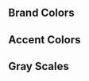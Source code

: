 
<Meta title="Colors" />

## Brand Colors

<ColorPalette>
  <ColorItem
    title="primary"
    colors={{
      primary0: '#EEF5FF',
      primary1: '#D9E7FF',
      primary2: '#8EBCFF',
      primary3: '#5997FF',
      primary4: '#3270FF',
      primary5: '#2556F5',
      primary6: '#1E3060',
    }}
  />
  <ColorItem
    title="secondary"
    colors={{
      secondary1: '#FFAB72',
      secondary2: '#FF8E52',
      secondary3: '#FF6E2D',
    }}
  />
</ColorPalette>

## Accent Colors

<ColorPalette>
  <ColorItem
    title="accent"
    colors={{
      starYellow: '#f0d539',
      redWarning: '#dc3644',
      greenComplete: '#1ca673',
    }}
  />
</ColorPalette>

## Gray Scales

<ColorPalette>
  <ColorItem
    title="gray"
    subtitle="brightness levels"
    colors={{
      black1: '#ffffff',
      black2: '#f7f7fb',
      black3: '#e5e5ec',
      black4: '#d5d5d5',
      black5: '#c0c0c0',
      black6: '#838383',
      black7: '#545454',
      black8: '#525252',
      black9: '#2a2a2a',
      black10: '#202020',
      black11: '#1a1a1a',
      black12: '#111111',
    }}
  />
</ColorPalette>

